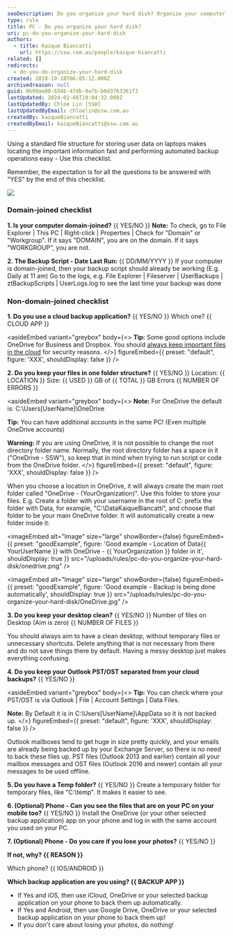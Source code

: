 ```yaml
---
seoDescription: Do you organize your hard disk? Organize your computer files with a standard folder structure to quickly locate important information and perform automated backup operations.
type: rule
title: PC - Do you organize your hard disk?
uri: pc-do-you-organize-your-hard-disk
authors:
  - title: Kaique Biancatti
    url: https://ssw.com.au/people/kaique-biancatti
related: []
redirects:
  - do-you-do-organize-your-hard-disk
created: 2018-10-18T06:05:12.000Z
archivedreason: null
guid: 0b99ae80-634b-47db-9a7b-b6d3763361f3
lastUpdated: 2024-02-08T19:04:32.000Z
lastUpdatedBy: Chloe Lin [SSW]
lastUpdatedByEmail: chloelin@ssw.com.au
createdBy: kaiqueBiancatti
createdByEmail: kaiqueBiancatti@ssw.com.au
---
```


Using a standard file structure for storing user data on laptops makes locating the important information fast and performing automated backup operations easy - Use this checklist.

Remember, the expectation is for all the questions to be answered with "YES" by the end of this checklist.

![](/uploads/rules/pc-do-you-organize-your-hard-disk/data-backup.jpg)
### Domain-joined checklist

**1. Is your computer domain-joined?** &#123;&#123; YES/NO &#125;&#125;
 **Note:** To check, go to File Explorer | This PC | Right-click | Properties | Check for "Domain" or "Workgroup". If it says "DOMAIN", you are on the domain. If it says "WORKGROUP", you are not.

**2. The Backup Script - Date Last Run:** &#123;&#123; DD/MM/YYYY &#125;&#125;
 If your computer is domain-joined, then your backup script should already be working (E.g. Daily at 11 am)
 Go to the logs, e.g. File Explorer | Fileserver | UserBackups | ztBackupScripts | UserLogs.log to see the last time your backup was done

### Non-domain-joined checklist

**1. Do you use a cloud backup application?** &#123;&#123; YES/NO &#125;&#125;
 Which one? &#123;&#123; CLOUD APP &#125;&#125;

<asideEmbed
  variant="greybox"
  body={<>
    **Tip:** Some good options include OneDrive for Business and Dropbox. You should [always keep important files in the cloud](/pc-do-you-use-the-best-backup-solution) for security reasons.
  </>}
  figureEmbed={{
    preset: "default",
    figure: 'XXX',
    shouldDisplay: false
  }}
/>

**2. Do you keep your files in one folder structure?** &#123;&#123; YES/NO &#125;&#125;
Location: &#123;&#123; LOCATION &#125;&#125; Size: &#123;&#123; USED &#125;&#125; GB of &#123;&#123; TOTAL &#125;&#125; GB Errors &#123;&#123; NUMBER OF ERRORS &#125;&#125;

<asideEmbed
  variant="greybox"
  body={<>
    **Note:** For OneDrive the default is: C:\Users\[UserName]\OneDrive

**Tip:** You can have additional accounts in the same PC! (Even multiple OneDrive accounts)

**Warning:** If you are using OneDrive, it is not possible to change the root directory folder name. Normally, the root directory folder has a space in it ("OneDrive - SSW"), so keep that in mind when trying to run script or code from the OneDrive folder.
  </>}
  figureEmbed={{
    preset: "default",
    figure: 'XXX',
    shouldDisplay: false
  }}
/>

When you choose a location in OneDrive, it will always create the main root folder called "OneDrive - (YourOrganization)". Use this folder to store your files.
E.g. Create a folder with your username in the root of C: prefix the folder with Data, for example, "C:\DataKaiqueBiancatti", and choose that folder to be your main OneDrive folder. It will automatically create a new folder inside it:

<imageEmbed
  alt="Image"
  size="large"
  showBorder={false}
  figureEmbed={{
    preset: "goodExample",
    figure: 'Good example - Location of Data&#123;&#123; YourUserName &#125;&#125; with OneDrive - &#123;&#123; YourOrganization &#125;&#125; folder in it',
    shouldDisplay: true
  }}
  src="/uploads/rules/pc-do-you-organize-your-hard-disk/onedrive.png"
/>

<imageEmbed
  alt="Image"
  size="large"
  showBorder={false}
  figureEmbed={{
    preset: "goodExample",
    figure: 'Good example - Backup is being done automatically',
    shouldDisplay: true
  }}
  src="/uploads/rules/pc-do-you-organize-your-hard-disk/OneDrive.jpg"
/>

**3. Do you keep your desktop clean?** &#123;&#123; YES/NO &#125;&#125;
Number of files on Desktop (Aim is zero) &#123;&#123; NUMBER OF FILES &#125;&#125;

You should always aim to have a clean desktop, without temporary files or unnecessary shortcuts.
Delete anything that is not necessary from there and do not save things there by default. Having a messy desktop just makes everything confusing.

**4. Do you keep your Outlook PST/OST separated from your cloud backups?** &#123;&#123; YES/NO &#125;&#125;

<asideEmbed
  variant="greybox"
  body={<>
    **Tip:** You can check where your PST/OST is via Outlook | File | Account Settings | Data Files.

**Note:** By Default it is in C:\Users\[UserName]\AppData so it is not backed up.
  </>}
  figureEmbed={{
    preset: "default",
    figure: 'XXX',
    shouldDisplay: false
  }}
/>

Outlook mailboxes tend to get huge in size pretty quickly, and your emails are already being backed up by your Exchange Server, so there is no need to back these files up. PST files (Outlook 2013 and earlier) contain all your mailbox messages and OST files (Outlook 2016 and newer) contain all your messages to be used offline.

**5. Do you have a Temp folder?** &#123;&#123; YES/NO &#125;&#125;
Create a temporary folder for temporary files, like "C:\temp". It makes it easier to see.

**6. (Optional) Phone - Can you see the files that are on your PC on your mobile too?** &#123;&#123; YES/NO &#125;&#125;
Install the OneDrive (or your other selected backup application) app on your phone and log in with the same account you used on your PC.

**7. (Optional) Phone - Do you care if you lose your photos?** &#123;&#123; YES/NO &#125;&#125;

**If not, why? &#123;&#123; REASON &#125;&#125;**

Which phone? &#123;&#123; IOS/ANDROID &#125;&#125;

**Which backup application are you using? &#123;&#123; BACKUP APP &#125;&#125;**

- If Yes and iOS, then use iCloud, OneDrive or your selected backup application on your phone to back them up automatically.
- If Yes and Android, then use Google Drive, OneDrive or your selected backup application on your phone to back them up!
- If you don't care about losing your photos, do nothing!
